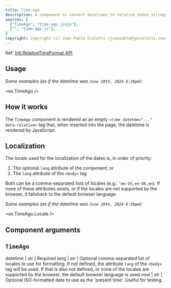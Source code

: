 ```yaml
---
title: Time-ago
description: A component to convert datetimes to relative dates strings, such as "a minute ago", "in 2 hours", "yesterday", "3 months ago", etc. using JavaScript's Intl.RelativeTimeFormat API.
sources: [
  ["TimeAgo", "time-ago.jinja"],
  ["", "time-ago.js"],
]
copyright: Copyright (c) Juan-Pablo Scaletti <juanpablo@jpscaletti.com>
---
```


Ref: <a class="link" href="https://developer.mozilla.org/en-US/docs/Web/JavaScript/Reference/Global_Objects/Intl/RelativeTimeFormat" target="_blank">Intl.RelativeTimeFormat API</a>.

## Usage

*Some examples (as if the datetime was `June 20th, 2024 6:30pm`)*:

<ex.TimeAgo />


## How it works

The `TimeAgo` component is rendered as an empty `<time datetme="..." data-relative>` tag that, when inserted into the page, the datetime is rendered by JavaScript.


## Localization

The locale used for the localization of the dates is, in order of priority:

1. The optional `lang` attribute of the component; or
2. The `lang` attribute of the `<body>` tag

Both can be a comma-separated lists of locales (e.g.: `"en-US,en-UK,en`). If none of these attributes exists, or if the locales are not supported by the browser, it fallsback to the default browser language.

*Some examples (as if the datetime was `June 20th, 2024 6:30pm`)*:

<ex.TimeAgo.Locale />


## Component arguments

## `TimeAgo`

<Arguments>
  datetime | str | Required
  lang | str | Optional comma-separated list of locales to use for formatting. If not defined, the attribute <code>lang</code> of the <code>&lt;body&gt;</code> tag will be used. If that is also not defined, or none of the locales are supported by the browser, the default browser language is used
  now | str | Optional ISO-formatted date to use as the 'present time'. Useful for testing.
</Arguments>

<Sources />
